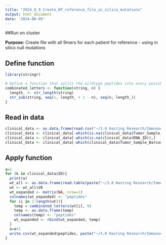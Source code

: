 ---
title: "2024_8_9_Create_WT_reference_file_in_silico_mutations"
output: html_document
date: '2024-08-09'
---

##Run on cluster

**Purpose:** Create file with all 9mers for each patient for reference - using in silico null mutations

## Define function

```{r}
library(stringr)
```

```{r}
# Define a function that splits the wildtype peptides into every possible 9mer for comparison
combinated_letters <- function(string, n) {
  length_ <- str_length(string)
  str_sub(string, seq(1, length_ + 1 - n), seq(n, length_))
}
```

## Read in data

```{r}
clinical_data <- as.data.frame(read.csv("~/3.0 Hasting Research/Immunoediting_human_work/Simple_metadata.csv"))
clinical_data <- clinical_data[-which(is.na(clinical_data$Tumor_Sample_Barcode)),]
clinical_data <- clinical_data[-which(is.na(clinical_data$RNA_ID)),]
clinical_data <- clinical_data[-which(clinical_data$Tumor_Sample_Barcode=="s_CSCC-302_-_T2a_B4_DNA"),]
```

## Apply function

```{r}
a=1
for (k in clinical_data$ID){
  print(a)
  wt_all <- as.data.frame(read.table(paste("~/3.0 Hasting Research/Immunoediting_human_work/In_silico_mutations/WT_peptides/", k, "_fake_mutations_vep_WT_17.peptides", sep=""), header=FALSE))
  wt <- wt_all$V8
  wt_expanded <- matrix(NA, nrow=1)
  colnames(wt_expanded) <- "peptides"
  for (i in 1:length(wt)){
    temp = combinated_letters(wt[i], 9)
    temp <- as.data.frame(temp)
    colnames(temp) <- "peptides"
    wt_expanded <- rbind(wt_expanded, temp)
  }
  a=a+1
  write.csv(wt_expanded$peptides, paste("~/3.0 Hasting Research/Immunoediting_human_work/In_silico_mutations/WT_peptides/", k, ".WT_n_mers_in_silico.peptides", sep=""))
}
```